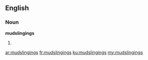 ==English==
===Noun===
'''mudslingings'''

#{{plural of|[[mudslinging]]}}

[[ar:mudslingings]]
[[fr:mudslingings]]
[[ku:mudslingings]]
[[my:mudslingings]]